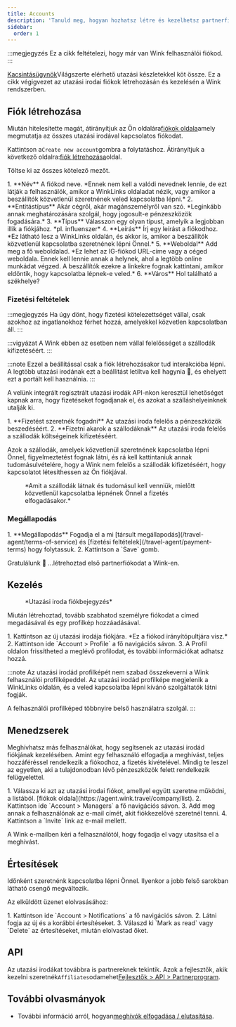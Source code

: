 ```yaml
---
title: Accounts
description: 'Tanuld meg, hogyan hozhatsz létre és kezelhetsz partnerfiókokat a Wink-en.'
sidebar:
  order: 1
---
```


:::megjegyzés
Ez a cikk feltételezi, hogy már van Wink felhasználói fiókod.
:::

[Kacsintásügynök](https://agent.wink.travel)Világszerte elérhető utazási készletekkel köt össze. Ez a cikk végigvezet az utazási irodai fiókok létrehozásán és kezelésén a Wink rendszerben.

## Fiók létrehozása

Miután hitelesítette magát, átirányítjuk az Ön oldalára[fiókok oldala](https://agent.wink.travel/company/list)amely megmutatja az összes utazási irodával kapcsolatos fiókodat.

Kattintson a`Create new account`gombra a folytatáshoz. Átirányítjuk a következő oldalra:[fiók létrehozása](https://agent.wink.travel/company/create)oldal.

Töltse ki az összes kötelező mezőt.

<Steps>
  1. **Név** A fiókod neve. *Ennek nem kell a valódi nevednek lennie, de ezt látják a felhasználók, amikor a WinkLinks oldaladat nézik, vagy amikor a beszállítók közvetlenül szeretnének veled kapcsolatba lépni.*
  2. **Entitástípus** Akár cégről, akár magánszemélyről van szó. *Leginkább annak meghatározására szolgál, hogy jogosult-e pénzeszközök fogadására.*
  3. **Típus** Válasszon egy olyan típust, amelyik a legjobban illik a fiókjához. *pl. influenszer*
  4. **Leírás** Írj egy leírást a fiókodhoz. *Ez látható lesz a WinkLinks oldalán, és akkor is, amikor a beszállítók közvetlenül kapcsolatba szeretnének lépni Önnel.*
  5. **Weboldal** Add meg a fő weboldalad. *Ez lehet az IG-fiókod URL-címe vagy a céged weboldala. Ennek kell lennie annak a helynek, ahol a legtöbb online munkádat végzed. A beszállítók ezekre a linkekre fognak kattintani, amikor eldöntik, hogy kapcsolatba lépnek-e veled.*
  6. **Város** Hol található a székhelye?
</Steps>


### Fizetési feltételek

:::megjegyzés
Ha úgy dönt, hogy fizetési kötelezettséget vállal, csak azokhoz az ingatlanokhoz férhet hozzá, amelyekkel közvetlen kapcsolatban áll.
:::

:::vigyázat
A Wink ebben az esetben nem vállal felelősséget a szállodák kifizetéséért.
:::

:::note
Ezzel a beállítással csak a fiók létrehozásakor tud interakcióba lépni. A legtöbb utazási irodának ezt a beállítást letiltva kell hagynia 🛑, és ehelyett ezt a portált kell használnia.
:::

A velünk integrált regisztrált utazási irodák API-nkon keresztül lehetőséget kapnak arra, hogy fizetéseket fogadjanak el, és azokat a szálláshelyeinknek utalják ki.

<Steps>
  1. **Fizetést szeretnék fogadni** Az utazási iroda felelős a pénzeszközök beszedéséért.
  2. **Fizetni akarok a szállodáknak** Az utazási iroda felelős a szállodák költségeinek kifizetéséért.
</Steps>


Azok a szállodák, amelyek közvetlenül szeretnének kapcsolatba lépni Önnel, figyelmeztetést fognak látni, és rá kell kattintaniuk annak tudomásulvételére, hogy a Wink nem felelős a szállodák kifizetéséért, hogy kapcsolatot létesíthessen az Ön fiókjával.

<figure>
  <CloudinaryImage width="700" height="220" resize="scale" quality="best" alt="Tulajdonság nyugtázása TA kapcsolat" src="academy/property-ta-agreement" errorImage="noimage_opaque_nyrtl0.png" />

  <figcaption>*Amit a szállodák látnak és tudomásul kell venniük, mielőtt közvetlenül kapcsolatba lépnének Önnel a fizetés elfogadásakor.*</figcaption>
</figure>


### Megállapodás

<Steps>
  1. **Megállapodás** Fogadja el a mi [társult megállapodás](/travel-agent/terms-of-service) és [fizetési feltételek](/travel-agent/payment-terms) hogy folytassuk.
  2. Kattintson a `Save` gomb.
</Steps>


Gratulálunk 🎉 ...létrehoztad első partnerfiókodat a Wink-en.

## Kezelés

<figure>
  <CloudinaryImage width="350" height="445" resize="scale" quality="best" alt="Utazási irodai számla" src="academy/travel-agent" errorImage="noimage_opaque_nyrtl0.png" />

  <figcaption>*Utazási iroda fiókbejegyzés*</figcaption>
</figure>


Miután létrehoztad, tovább szabhatod személyre fiókodat a címed megadásával és egy profilkép hozzáadásával.

<Steps>
  1. Kattintson az új utazási irodája fiókjára. *Ez a fiókod irányítópultjára visz.*
  2. Kattintson ide `Account > Profile` a fő navigációs sávon.
  3. A Profil oldalon frissítheted a meglévő profilodat, és további információkat adhatsz hozzá.
</Steps>


:::note
Az utazási irodád profilképét nem szabad összekeverni a Wink felhasználói profilképeddel. Az utazási irodád profilképe megjelenik a WinkLinks oldalán, és a veled kapcsolatba lépni kívánó szolgáltatók látni fogják.

A felhasználói profilképed többnyire belső használatra szolgál.
:::

## Menedzserek

Meghívhatsz más felhasználókat, hogy segítsenek az utazási irodád fiókjának kezelésében. Amint egy felhasználó elfogadja a meghívást, teljes hozzáféréssel rendelkezik a fiókodhoz, a fizetés kivételével. Mindig te leszel az egyetlen, aki a tulajdonodban lévő pénzeszközök felett rendelkezik felügyelettel.

<Steps>
  1. Válassza ki azt az utazási irodai fiókot, amellyel együtt szeretne működni, a listából. [fiókok oldala](https://agent.wink.travel/company/list).
  2. Kattintson ide `Account > Managers` a fő navigációs sávon.
  3. Add meg annak a felhasználónak az e-mail címét, akit fiókkezelővé szeretnél tenni.
  4. Kattintson a `Invite` link az e-mail mellett.
</Steps>


A Wink e-mailben kéri a felhasználótól, hogy fogadja el vagy utasítsa el a meghívást.

## Értesítések

Időnként szeretnénk kapcsolatba lépni Önnel. Ilyenkor a jobb felső sarokban látható csengő megváltozik.

Az elküldött üzenet elolvasásához:

<Steps>
  1. Kattintson ide `Account > Notifications` a fő navigációs sávon.
  2. Látni fogja az új és a korábbi értesítéseket.
  3. Válaszd ki `Mark as read` vagy `Delete` az értesítéseket, miután elolvastad őket.
</Steps>


## API

Az utazási irodákat továbbra is partnereknek tekintik. Azok a fejlesztők, akik kezelni szeretnék`Affiliates`odamehet[Fejlesztők > API > Partnerprogram](/developers/apis/#affiliate-api).

## További olvasmányok

* További információ arról, hogyan[meghívók elfogadása / elutasítása](/user/invites).

